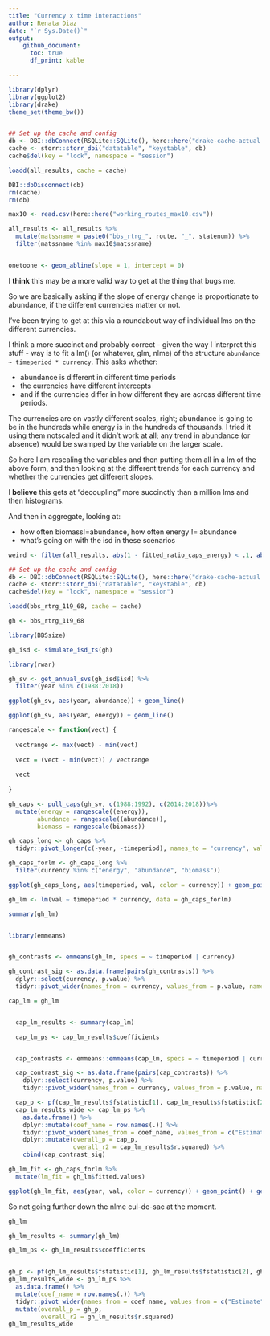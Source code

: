 ```yaml
---
title: "Currency x time interactions"
author: Renata Diaz
date: "`r Sys.Date()`"
output: 
    github_document:
      toc: true
      df_print: kable

---
```


```r
library(dplyr)
library(ggplot2)
library(drake)
theme_set(theme_bw())


## Set up the cache and config
db <- DBI::dbConnect(RSQLite::SQLite(), here::here("drake-cache-actual.sqlite"))
cache <- storr::storr_dbi("datatable", "keystable", db)
cache$del(key = "lock", namespace = "session")

loadd(all_results, cache = cache)

DBI::dbDisconnect(db)
rm(cache)
rm(db)

max10 <- read.csv(here::here("working_routes_max10.csv"))

all_results <- all_results %>%
  mutate(matssname = paste0("bbs_rtrg_", route, "_", statenum)) %>%
  filter(matssname %in% max10$matssname)


onetoone <- geom_abline(slope = 1, intercept = 0)
```
I **think** this may be a more valid way to get at the thing that bugs me.


So we are basically asking if the slope of energy change is proportionate to abundance, if the different currencies matter or not. 


I've been trying to get at this via a roundabout way of individual lms on the different currencies.


I think a more succinct and probably correct - given the way I interpret this stuff - way is to fit a lm() (or whatever, glm, nlme) of the structure `abundance ~ timeperiod * currency`. This asks whether: 

- abundance is different in different time periods
- the currencies have different intercepts
- and if the currencies differ in how different they are across different time periods.

The currencies are on vastly different scales, right; abundance is going to be in the hundreds while energy is in the hundreds of thousands. I tried it using them notscaled and it didn't work at all; any trend in abundance (or absence) would be swamped by the variable on the larger scale.

So here I am rescaling the variables and then putting them all in a lm of the above form, and then looking at the different trends for each currency and whether the currencies get different slopes. 

I **believe** this gets at "decoupling" more succinctly than a million lms and then histograms. 

And then in aggregate, looking at:

- how often biomass!=abundance, how often energy != abundance
- what's going on with the isd in these scenarios



```r
weird <- filter(all_results, abs(1 - fitted_ratio_caps_energy) < .1, abs(1 - fitted_ratio_caps_abundance) > .3)

## Set up the cache and config
db <- DBI::dbConnect(RSQLite::SQLite(), here::here("drake-cache-actual.sqlite"))
cache <- storr::storr_dbi("datatable", "keystable", db)
cache$del(key = "lock", namespace = "session")

loadd(bbs_rtrg_119_68, cache = cache)

gh <- bbs_rtrg_119_68

library(BBSsize)

gh_isd <- simulate_isd_ts(gh)

library(rwar)

gh_sv <- get_annual_svs(gh_isd$isd) %>%
  filter(year %in% c(1988:2018))  

ggplot(gh_sv, aes(year, abundance)) + geom_line() 

ggplot(gh_sv, aes(year, energy)) + geom_line() 

rangescale <- function(vect) {
  
  vectrange <- max(vect) - min(vect)
  
  vect = (vect - min(vect)) / vectrange
  
  vect
  
}

gh_caps <- pull_caps(gh_sv, c(1988:1992), c(2014:2018))%>%
  mutate(energy = rangescale((energy)),
        abundance = rangescale((abundance)),
        biomass = rangescale(biomass))

gh_caps_long <- gh_caps %>%
  tidyr::pivot_longer(c(-year, -timeperiod), names_to = "currency", values_to = "val")

gh_caps_forlm <- gh_caps_long %>%
  filter(currency %in% c("energy", "abundance", "biomass"))

ggplot(gh_caps_long, aes(timeperiod, val, color = currency)) + geom_point()+ facet_wrap(vars(currency), scales = "free_y")

gh_lm <- lm(val ~ timeperiod * currency, data = gh_caps_forlm)

summary(gh_lm)


library(emmeans)


gh_contrasts <- emmeans(gh_lm, specs = ~ timeperiod | currency)

gh_contrast_sig <- as.data.frame(pairs(gh_contrasts)) %>%
  dplyr::select(currency, p.value) %>%
  tidyr::pivot_wider(names_from = currency, values_from = p.value, names_glue = "{currency}_contrast{.value}")

cap_lm = gh_lm


  cap_lm_results <- summary(cap_lm)

  cap_lm_ps <- cap_lm_results$coefficients


  cap_contrasts <- emmeans::emmeans(cap_lm, specs = ~ timeperiod | currency)

  cap_contrast_sig <- as.data.frame(pairs(cap_contrasts)) %>%
    dplyr::select(currency, p.value) %>%
    tidyr::pivot_wider(names_from = currency, values_from = p.value, names_glue = "{currency}_contrast{.value}")

  cap_p <- pf(cap_lm_results$fstatistic[1], cap_lm_results$fstatistic[2], cap_lm_results$fstatistic[3], lower.tail = F)
  cap_lm_results_wide <- cap_lm_ps %>%
    as.data.frame() %>%
    dplyr::mutate(coef_name = row.names(.)) %>%
    tidyr::pivot_wider(names_from = coef_name, values_from = c("Estimate", "Std. Error", "t value", "Pr(>|t|)")) %>%
    dplyr::mutate(overall_p = cap_p,
                  overall_r2 = cap_lm_results$r.squared) %>%
    cbind(cap_contrast_sig)

```

```r
gh_lm_fit <- gh_caps_forlm %>%
  mutate(lm_fit = gh_lm$fitted.values)

ggplot(gh_lm_fit, aes(year, val, color = currency)) + geom_point() + geom_point(aes(y = lm_fit), shape = 3) + facet_wrap(vars(currency))

```


So not going further down the nlme cul-de-sac at the moment.

```r

gh_lm

gh_lm_results <- summary(gh_lm)

gh_lm_ps <- gh_lm_results$coefficients


gh_p <- pf(gh_lm_results$fstatistic[1], gh_lm_results$fstatistic[2], gh_lm_results$fstatistic[3], lower.tail = F)
gh_lm_results_wide <- gh_lm_ps %>%
  as.data.frame() %>%
  mutate(coef_name = row.names(.)) %>%
  tidyr::pivot_wider(names_from = coef_name, values_from = c("Estimate", "Std. Error", "t value", "Pr(>|t|)")) %>%
  mutate(overall_p = gh_p,
         overall_r2 = gh_lm_results$r.squared)
gh_lm_results_wide


```
